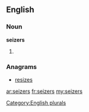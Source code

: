 ==English==

===Noun===
'''seizers'''

# {{plural of|[[seizer]]}}

===Anagrams===
* [[resizes#English|resizes]]

[[Category:English plurals]]

[[ar:seizers]]
[[fr:seizers]]
[[my:seizers]]